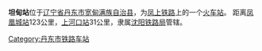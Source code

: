 {{Infobox China railway station 
|车站名称 = 坦甸站
|车站名称拼音 = Tandian
|图片 = 
|图片介紹 = 
|车站位置 = [[辽宁省|辽宁省]][[丹东市|丹东市]][[宽甸满族自治县|宽甸满族自治县]]
|坐标 = 
|线路 = [[凤上铁路|凤上铁路]]  
|归属 = [[沈阳铁路局|沈阳铁路局]]
|车站等级 = 
|月台数目 = 
|網站 = 
}}

'''坦甸站'''位于[[辽宁省|辽宁省]][[丹东市|丹东市]][[宽甸满族自治县|宽甸满族自治县]]，为[[凤上铁路|凤上铁路]]上的一个[[火车站|火车站]]。
距离[[凤凰城站_(辽宁省)|凤凰城站]]123公里，[[上河口站|上河口站]]31公里，隶属[[沈阳铁路局|沈阳铁路局]]管辖。

{{start rail box|[[中国铁路|中国铁路]]}}
{{s-inop|[[宽甸站|宽甸站]]}}
{{s-line|[[凤上铁路|凤上铁路]]}}
{{s-inop|[[永甸站|永甸站]]}}
{{end box}} 


{{凤上铁路}}

[[Category:丹东市铁路车站|Category:丹东市铁路车站]]

{{China-rail-stub}}
